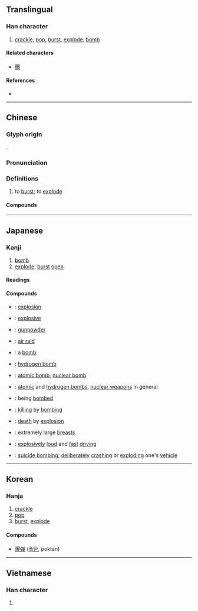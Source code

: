 {{character info/new}}
==Translingual==

===Han character===
{{Han char|rn=86|rad=火|as=15|sn=19|four=96832|canj=FATE|ids=⿰火暴}}

# [[crackle]], [[pop]], [[burst]], [[explode]], [[bomb]]

====Related characters====
* [[曝]]

====References====
* {{Han ref|kx=0686.160|dkj=19540|dj=1099.030|hdz=32245.110|uh=7206|ud=29190|bh=C37A|bd=50042}}

----

==Chinese==
{{zh-forms}}

===Glyph origin===
{{Han etym}}
{{Han compound|火|暴|ls=psc|c1=s|c2=p}}.

===Pronunciation===
{{zh-pron
|m=bào
|c=paau3,baau3,bok3
|h=pfs=pau
|md=
|mn=po̍k/twv:pho̍k
|w=
|mc=y
|oc=y
|cat=v
}}

===Definitions===
{{zh-hanzi}}

# to [[burst]]; to [[explode]]

====Compounds====
{{zh-der|爆炸|爆紅:to go viral (rapid sharing)|人口爆炸|冷灰爆豆|地下核爆|塞爆音|塵爆|大爆冷門|大爆滿|導爆索|引爆|放爆竹|栗爆|核子試爆|核爆|氣爆|氣爆彈|氫爆|火山爆發|火爆|爆仗|爆冷|爆冷門|爆出|爆棚|爆滿|爆炸上限|爆炸下限|爆炸性|爆炸波|爆炸物|爆燥|爆燥如雷|爆發|爆發力|爆發星|爆發音|爆破|爆破小組|爆破筒|爆竹|爆竿|爆笑|爆米花|爆肚兒|爆胎|爆裂|爆震|耗爆|起爆|音爆|高爆彈}}

----

==Japanese==

===Kanji===
{{ja-kanji|grade=c|rs=火15}}

# [[bomb]]
# [[explode]], [[burst]] [[open]]

====Readings====
{{ja-readings
|goon=ひょう<へう, ほく
|kanon=はく, ほう<はう
|kanyoon=ばく
|kun=は-ず, は-ぜる
}}

====Compounds====
{{der-top|Compounds}}
* {{ja-r|爆発|ばくはつ}}: [[explosion]]
* {{ja-r|爆発的|ばくはつてき}}: [[explosive]]
* {{ja-r|爆薬|ばくやく}}: [[gunpowder]]
* {{ja-r|空爆|くうばく}}: [[air raid]]
* {{ja-r|爆弾|ばくだん}}: a [[bomb]]
* {{ja-r|水爆|すいばく}}: [[hydrogen bomb]]
* {{ja-r|原爆|げんばく}}: [[atomic bomb]], [[nuclear bomb]]
* {{ja-r|原水爆|げんすいばく}}: [[atomic bomb|atomic]] and [[hydrogen bomb]]s, [[nuclear weapon]]s in general
* {{ja-r|被爆|ひばく}}: being [[bombed]]
* {{ja-r|爆殺|ばくさつ}}: [[killing]] by [[bombing]]
* {{ja-r|爆死|ばくし}}: [[death]] by [[explosion]]
* {{ja-r|爆乳|ばくにゅう}}: extremely large [[breast]]s
* {{ja-r|爆走|ばくそう}}: [[explosively]] [[loud]] and [[fast]] [[driving]] {{qualifier|of a car or motorbike}}
* {{ja-r|自爆|じばく}}: [[suicide bombing]]; [[deliberate]]ly [[crash]]ing or [[explode|exploding]] one's [[vehicle]]
{{der-bottom}}

----

==Korean==

===Hanja===
{{ko-hanja|hangeul=[[포]], [[폭]], [[박]]|mr=p'o, p'ok, pak|y=pho, phok, pak}}

# [[crackle]]
# [[pop]]
# [[burst]], [[explode]]

====Compounds====
* [[爆彈]] ([[폭탄]], poktan)

----

==Vietnamese==

===Han character===
{{vi-hantu|[[bạo]], [[bạc]], [[bộc]]|rs=火15}}

# {{defn|lang=vi|sort=火15}}